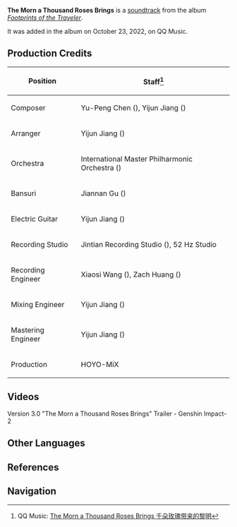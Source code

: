 {{Soundtrack Infobox
|title          = The Morn a Thousand Roses Brings
|image          = Footprints of the Traveler.png
|album          = Footprints of the Traveler
|releaseDate    = 2022-10-23
|disc           =
|number         = 16
|featured       =
|featured2      =
|featured3      =
|featured_disc  =
|featured_disc2 =
|featured_disc3 =
|youtube_id     =
|spotify_id     =
|played_in      = Version Trailer
|during         = [https://youtu.be/WIxkKExpu94 Version 3.0 "The Morn a Thousand Roses Brings" Trailer]
|domain         =
|previous       = Summer Fantasia (Soundtrack)
|next           = King Deshret and the Three Magi (Soundtrack)
}}
'''The Morn a Thousand Roses Brings''' is a [[soundtrack]] from the album ''[[Footprints of the Traveler]]''.

It was added in the album on October 23, 2022, on QQ Music.

==Production Credits==
{| class="wikitable" style="text-align:left; height:0.5em"
! Position
! Staff<ref>QQ Music: [https://y.qq.com/n/ryqq/songDetail/003C8riC3hpEJr The Morn a Thousand Roses Brings 千朵玫瑰带来的黎明]</ref>
|-
! Composer
| Yu-Peng Chen ({{zh|陈致逸}}), Yijun Jiang ({{zh|姜以君}})
|-
! Arranger
| Yijun Jiang ({{zh|姜以君}})
|-
! Orchestra
| International Master Philharmonic Orchestra ({{zh|国际首席爱乐乐团}})
|-
! Bansuri
| Jiannan Gu ({{zh|顾剑楠}})
|-
! Electric Guitar
| Yijun Jiang ({{zh|姜以君}})
|-
! Recording Studio
| Jintian Recording Studio ({{zh|金田录音棚}}), 52&nbsp;Hz Studio
|-
! Recording Engineer
| Xiaosi Wang ({{zh|王小四}}), Zach Huang ({{zh|黄巍}})
|-
! Mixing Engineer
| Yijun Jiang ({{zh|姜以君}})
|-
! Mastering Engineer
| Yijun Jiang ({{zh|姜以君}})
|-
! Production
| HOYO-MiX
|}

==Videos==
<gallery hideaddbutton="true" captionalign="center">
Version 3.0 "The Morn a Thousand Roses Brings" Trailer - Genshin Impact-2
</gallery>
<!--
==Trivia==
-->
==Other Languages==
{{Transclude|The Morn a Thousand Roses Brings|Other Languages}}

==References==
{{Reflist}}

==Navigation==
{{Soundtrack Navbox|Footprints of the Traveler}}